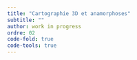 ```yaml
---
title: "Cartographie 3D et anamorphoses"
subtitle: ""
author: work in progress
ordre: 02
code-fold: true
code-tools: true
---
```

